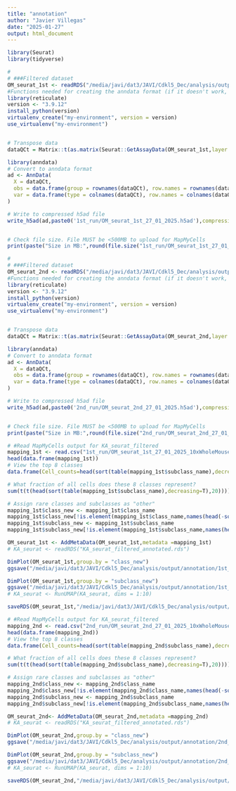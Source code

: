 ```yaml
---
title: "annotation"
author: "Javier Villegas"
date: "2025-01-27"
output: html_document
---
```


```r
library(Seurat)
library(tidyverse)

```

```r
# 
# ###Filtered dataset
OM_seurat_1st <- readRDS("/media/javi/dat3/JAVI/Cdkl5_Dec/analysis/output/filtering/1st_run/filtered/OM_seurat_1st_filtered.rds")
#Functions needed for creating the anndata format (if it doesn't work, re-start R to open the python environment)
library(reticulate)
version <- "3.9.12"
install_python(version)
virtualenv_create("my-environment", version = version)
use_virtualenv("my-environment")


# Transpose data
dataQCt = Matrix::t(as.matrix(Seurat::GetAssayData(OM_seurat_1st,layer = "counts",assay = "RNA")))

library(anndata)
# Convert to anndata format
ad <- AnnData(
  X = dataQCt,
  obs = data.frame(group = rownames(dataQCt), row.names = rownames(dataQCt)),
  var = data.frame(type = colnames(dataQCt), row.names = colnames(dataQCt))
)

# Write to compressed h5ad file
write_h5ad(ad,paste0('1st_run/OM_seurat_1st_27_01_2025.h5ad'),compression='gzip')


# Check file size. File MUST be <500MB to upload for MapMyCells
print(paste("Size in MB:",round(file.size("1st_run/OM_seurat_1st_27_01_2025.h5ad")/2^20)))


```
```r
# 
# ###Filtered dataset
OM_seurat_2nd <- readRDS("/media/javi/dat3/JAVI/Cdkl5_Dec/analysis/output/filtering/2nd_run/filtered/OM_seurat_2nd_filtered_2025-01-27.rds")
#Functions needed for creating the anndata format (if it doesn't work, re-start R to open the python environment)
library(reticulate)
version <- "3.9.12"
install_python(version)
virtualenv_create("my-environment", version = version)
use_virtualenv("my-environment")


# Transpose data
dataQCt = Matrix::t(as.matrix(Seurat::GetAssayData(OM_seurat_2nd,layer = "counts",assay = "RNA")))

library(anndata)
# Convert to anndata format
ad <- AnnData(
  X = dataQCt,
  obs = data.frame(group = rownames(dataQCt), row.names = rownames(dataQCt)),
  var = data.frame(type = colnames(dataQCt), row.names = colnames(dataQCt))
)

# Write to compressed h5ad file
write_h5ad(ad,paste0('2nd_run/OM_seurat_2nd_27_01_2025.h5ad'),compression='gzip')


# Check file size. File MUST be <500MB to upload for MapMyCells
print(paste("Size in MB:",round(file.size("2nd_run/OM_seurat_2nd_27_01_2025.h5ad")/2^20)))


```


```r

# #Read MapMyCells output for KA_seurat_filtered
mapping_1st <- read.csv("1st_run/OM_seurat_1st_27_01_2025_10xWholeMouseBrain(CCN20230722)_HierarchicalMapping_UTC_1737998247203/OM_seurat_1st_27_01_2025_10xWholeMouseBrain(CCN20230722)_HierarchicalMapping_UTC_1737998247203.csv" ,comment.char="#")
head(data.frame(mapping_1st))
# View the top 8 classes
data.frame(Cell_counts=head(sort(table(mapping_1st$subclass_name),decreasing=T),40))

# What fraction of all cells does these 8 classes represent?
sum(t(t(head(sort(table(mapping_1st$subclass_name),decreasing=T),20))))/length(mapping_1st$subclass_name)

# Assign rare classes and subclasses as "other"
mapping_1st$class_new <- mapping_1st$class_name
mapping_1st$class_new[!is.element(mapping_1st$class_name,names(head(-sort(-table(mapping_1st$class_name)),10)))] = "Gaba neurons"
mapping_1st$subclass_new <- mapping_1st$subclass_name
mapping_1st$subclass_new[!is.element(mapping_1st$subclass_name,names(head(-sort(-table(mapping_1st$subclass_name)),30)))] = "other"

OM_seurat_1st <- AddMetaData(OM_seurat_1st,metadata =mapping_1st)
# KA_seurat <- readRDS("KA_seurat_filtered_annotated.rds")

DimPlot(OM_seurat_1st,group.by = "class_new")
ggsave("/media/javi/dat3/JAVI/Cdkl5_Dec/analysis/output/annotation/1st_run/OM_seurat_1st_types_UMAP.jpg", plot =DimPlot(OM_seurat_1st,group.by = "class_new",label = T),width = 15, height=10,dpi=300)

DimPlot(OM_seurat_1st,group.by = "subclass_new")
ggsave("/media/javi/dat3/JAVI/Cdkl5_Dec/analysis/output/annotation/1st_run/OM_seurat_1st_subtypes_UMAP.jpg", plot =DimPlot(OM_seurat_1st,group.by = "subclass_new",label = T),width = 15, height=10,dpi=300)
# KA_seurat <- RunUMAP(KA_seurat, dims = 1:10)

saveRDS(OM_seurat_1st,"/media/javi/dat3/JAVI/Cdkl5_Dec/analysis/output/annotation/1st_run/OM_seurat_1st_annotated_28_01_2025.rds")

```


```r

# #Read MapMyCells output for KA_seurat_filtered
mapping_2nd <- read.csv("2nd_run/OM_seurat_2nd_27_01_2025_10xWholeMouseBrain(CCN20230722)_HierarchicalMapping_UTC_1737998657507/OM_seurat_2nd_27_01_2025_10xWholeMouseBrain(CCN20230722)_HierarchicalMapping_UTC_1737998657507.csv",comment.char="#")
head(data.frame(mapping_2nd))
# View the top 8 classes
data.frame(Cell_counts=head(sort(table(mapping_2nd$subclass_name),decreasing=T),40))

# What fraction of all cells does these 8 classes represent?
sum(t(t(head(sort(table(mapping_2nd$subclass_name),decreasing=T),20))))/length(mapping_2nd$subclass_name)

# Assign rare classes and subclasses as "other"
mapping_2nd$class_new <- mapping_2nd$class_name
mapping_2nd$class_new[!is.element(mapping_2nd$class_name,names(head(-sort(-table(mapping_2nd$class_name)),10)))] = "Gaba neurons"
mapping_2nd$subclass_new <- mapping_2nd$subclass_name
mapping_2nd$subclass_new[!is.element(mapping_2nd$subclass_name,names(head(-sort(-table(mapping_2nd$subclass_name)),30)))] = "other"

OM_seurat_2nd<- AddMetaData(OM_seurat_2nd,metadata =mapping_2nd)
# KA_seurat <- readRDS("KA_seurat_filtered_annotated.rds")

DimPlot(OM_seurat_2nd,group.by = "class_new")
ggsave("/media/javi/dat3/JAVI/Cdkl5_Dec/analysis/output/annotation/2nd_run/OM_seurat_2nd_types_UMAP.jpg", plot =DimPlot(OM_seurat_2nd,group.by = "class_new",label = T),width = 15, height=10,dpi=300)

DimPlot(OM_seurat_2nd,group.by = "subclass_new")
ggsave("/media/javi/dat3/JAVI/Cdkl5_Dec/analysis/output/annotation/2nd_run/OM_seurat_2nd_subtypes_UMAP.jpg", plot =DimPlot(OM_seurat_2nd,group.by = "subclass_new",label = T),width = 15, height=10,dpi=300)
# KA_seurat <- RunUMAP(KA_seurat, dims = 1:10)

saveRDS(OM_seurat_2nd,"/media/javi/dat3/JAVI/Cdkl5_Dec/analysis/output/annotation/2nd_run/OM_seurat_2nd_28_01_2025.rds")

```
